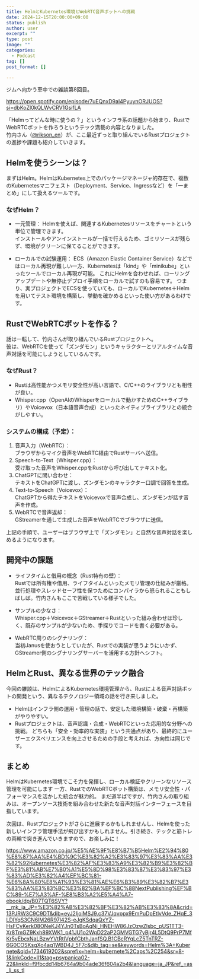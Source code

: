 ```yaml
---
title: HelmとKubernetes環境とWebRTC音声ボットへの挑戦
date: 2024-12-15T20:00:00+09:00
status: publish
author: user
excerpt: ""
type: post
image: ""
categories:
  - Podcast
tag: []
post_format: []

---
```

ジムへ向かう車中での雑談第8回目。  

https://open.spotify.com/episode/7uEQnxD9aI4PyuynORJUOS?si=dbKoZl0kQLWvCRV1GsifLA

「Helmってどんな時に使うの？」というインフラ系の話題から始まり、RustでWebRTCボットを作ろうというテック満載の内容となりました。  
竹内さん（[@rikson_en](https://x.com/rikson_en)）が、ここ最近ずっと取り組んでいるRustプロジェクトの進捗や課題も紹介していきます。  

## Helmを使うシーンは？
まずはHelm。HelmはKubernetes上でのパッケージマネージャ的存在で、複数のKubernetesマニフェスト（Deployment、Service、Ingressなど）を「一まとめ」にして扱えるツールです。  

### なぜHelm？

- 一元管理：
Helmを使えば、関連するKubernetesリソースをチャートという単位で管理できます。  
インストールやアンインストールが一括で行えるため、ゴミリソースが残らず、環境がクリーンに保てることができます。  

- ローカルでの試験運用：
ECS（Amazon Elastic Container Service）などではローカル再現が難しい一方、Kubernetesは「kind」や「minikube」といったツールでローカル再現が可能。
これにHelmを合わせれば、ローリングアップデートや無停止デプロイ手順をローカルで試すのも容易です。
つまり、実プロジェクトでECSを使っていても、ローカルでKubernetes＋Helmを用いてテスト環境を構築し、挙動を確かめるといった使い方があるわけです。  

## RustでWebRTCボットを作る？
話は一転して、竹内さんが取り組んでいるRustプロジェクトへ。  
彼は、WebRTCを使って「ズンダモン」というキャラクターとリアルタイムな音声対話を可能にしようとしているんです。

### なぜRust？
- Rustは高性能かつメモリ安全性が高い言語で、C/C++のライブラリとも相性が良い。  
- Whisper.cpp（OpenAIのWhisperをローカルで動かすためのC++ライブラリ）やVoicevox（日本語音声合成）といったネイティブライブラリとの統合がしやすい。

### システムの構成（予定）：

1. 音声入力（WebRTC）：  
ブラウザからマイク音声をWebRTC経由でRustサーバへ送信。
2. Speech-to-Text（Whisper.cpp）：  
受け取った音声をWhisper.cppをRustから呼び出してテキスト化。
3. ChatGPTに問い合わせ：  
テキストをChatGPTに渡し、ズンダモンのキャラクター口調で回答を生成。
4. Text-to-Speech（Voicevox）：  
ChatGPTから得たテキストをVoicevoxで音声合成し、ズンダモンが話す音声を作成。
5. WebRTCで音声返却：  
GStreamerを通して生成した音声をWebRTCでブラウザに送信。

上記の手順で、ユーザーはブラウザ上で「ズンダモン」と自然な音声対話を楽しめるようになります。

## 開発中の課題
- ライフタイムと借用の概念（Rust特有の壁）：  
Rustでは所有権や借用、ライフタイムといったメモリ管理の仕組みが厳格。並行処理やスレッドセーフ性を保つためにコンパイラから怒られることもしばしば。竹内さんもここで苦戦している様子でした。

- サンプルの少なさ：  
Whisper.cpp＋Voicevox＋GStreamer＋Rustといった組み合わせは珍しく、既存のサンプルが少ないため、手探りでコードを書く必要がある。

- WebRTC周りのシグナリング：  
当初Janusを使おうとしていたが、Rustでの実装が思うようにいかず、GStreamer側のシグナリングサーバーを活用する方針へシフト。

## HelmとRust、異なる世界のテック融合
今回の雑談は、HelmによるKubernetes環境管理から、Rustによる音声対話ボットの開発という、異なるテクノロジー領域の話を行き来しました。

- Helmはインフラ側の運用・管理の話で、安定した環境構築・破棄・再構築がやりやすい。
- Rustプロジェクトは、音声認識・合成・WebRTCといった応用的な分野への挑戦。
どちらも「安全・効率的な実装」という共通点があり、最終的にユーザーエクスペリエンスを向上させるための手段と考えれば、方向性は同じです。

## まとめ
HelmはKubernetes環境でこそ力を発揮し、ローカル検証やクリーンなリソース管理を可能にします
一方、RustでのWebRTCボット構築は、メモリ安全性・パフォーマンスを活かした統合が魅力的。
まだ道半ばですが、竹内さんの取り組みは、オープンソース技術を組み合わせた新たな音声対話インターフェースを目指しています。

次回は、Rustプロジェクトがさらに進展するかもしれませんし、Helmを使った新しいインフラ管理手法が飛び出すかもしれません。引き続き、テックと筋トレの両輪で突き進んでいきますので、お楽しみに！

https://www.amazon.co.jp/%E5%AE%9F%E8%B7%B5Helm%E2%94%80%E8%87%AA%E4%BD%9C%E3%82%A2%E3%83%97%E3%83%AA%E3%82%92Kubernetes%E3%82%AF%E3%83%A9%E3%82%B9%E3%82%BF%E3%81%AB%E7%B0%A1%E5%8D%98%E3%83%87%E3%83%97%E3%83%AD%E3%82%A4%EF%BC%81-%E6%8A%80%E8%A1%93%E3%81%AE%E6%B3%89%E3%82%B7%E3%83%AA%E3%83%BC%E3%82%BA%EF%BC%88NextPublishing%EF%BC%89-%E7%A3%AF-%E8%B3%A2%E5%A4%A7-ebook/dp/B07TQT6SVY?__mk_ja_JP=%E3%82%AB%E3%82%BF%E3%82%AB%E3%83%8A&crid=13PJRW3C9C9DT&dib=eyJ2IjoiMSJ9.c37VJqvppx9EmPuDpEtlvVde_ZHqE_3LDIYqS3CN6lM26R97l42S-eJgKSdqaQxYZ-HsFCyKerk08ONeKJ4YJn0TsBoAqNj_HNEHW86JzOzwZlsbc_pUS1TT3-Xr8TmGZ9Kxh89XWK1_p41JU1o2WqD22aP2GMVGTG7yBjr4L5DtQ9PrP7MfKr5yEbcxNaLBzwYVtRtIVpbfCbthJanfSQ.B1CBcRYqLcZ5TnTRZ-6G0COSKsgXo4ag1WBD4J_5F7c&dib_tag=se&keywords=Helm%3A+Kubernete&qid=1734619202&sprefix=helm+kubernete%2Caps%2C254&sr=8-1&linkCode=ll1&tag=psypanica02-22&linkId=f9fbcdd14b6764a9b04ade36f604a2b4&language=ja_JP&ref_=as_li_ss_tl

